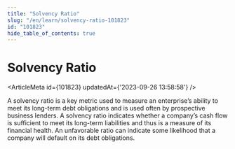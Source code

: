 ```yaml
---
title: "Solvency Ratio"
slug: "/en/learn/solvency-ratio-101823"
id: "101823"
hide_table_of_contents: true
---
```



# Solvency Ratio

<ArticleMeta id={101823} updatedAt={'2023-09-26 13:58:58'} />
<div className='border-solid border-b border-t-0 my-4 border-[var(--ifm-color-gray-300)]' />

A solvency ratio is a key metric used to measure an enterprise’s ability to meet its long-term debt obligations and is used often by prospective business lenders. A solvency ratio indicates whether a company’s cash flow is sufficient to meet its long-term liabilities and thus is a measure of its financial health. An unfavorable ratio can indicate some likelihood that a company will default on its debt obligations.

